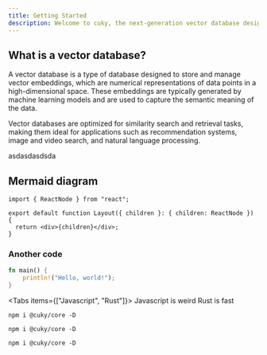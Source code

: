 ```yaml
---
title: Getting Started
description: Welcome to cuky, the next-generation vector database designed for developers.
---
```



## What is a vector database?

A vector database is a type of database designed to store and manage vector embeddings, which are numerical representations of data points in a high-dimensional space. These embeddings are typically generated by machine learning models and are used to capture the semantic meaning of the data.

Vector databases are optimized for similarity search and retrieval tasks, making them ideal for applications such as recommendation systems, image and video search, and natural language processing.

asdasdasdsda

## Mermaid diagram

```tsx ts2js title="Layout.tsx"
import { ReactNode } from "react";

export default function Layout({ children }: { children: ReactNode }) {
  return <div>{children}</div>;
}
```

### Another code

```rust title="main.rs" icon="rust"
fn main() {
    println!("Hello, world!");
}
```

<Tabs items={["Javascript", "Rust"]}>
  <Tab value="Javascript">Javascript is weird</Tab>
  <Tab value="Rust">Rust is fast</Tab>
</Tabs>

```package-install
npm i @cuky/core -D
```

```package-install
npm i @cuky/core -D
```

```package-install
npm i @cuky/core -D
```
